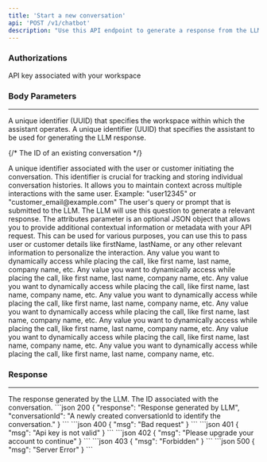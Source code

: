 ```yaml
---
title: 'Start a new conversation'
api: 'POST /v1/chatbot'
description: "Use this API endpoint to generate a response from the LLM, tailored to your custom knowledge base and the specified prompt."
---
```

### Authorizations
<ParamField header="x-api-key" type="string" required>
API key associated with your workspace
</ParamField>


### Body Parameters
___
<ParamField body="workspaceId" type="string" required>
A unique identifier (UUID) that specifies the workspace within which the assistant operates.
</ParamField>

<ParamField body="assistantId" type="string" required>
A unique identifier (UUID) that specifies the assistant to be used for generating the LLM response.
</ParamField>

{/* <ParamField body="conversationId" type="string">
The ID of an existing conversation
</ParamField> */}

<ParamField body="userIdentifier" type="string" required>
  A unique identifier associated with the user or customer initiating the conversation. This identifier is crucial for tracking and storing individual conversation histories. It allows you to maintain context across multiple interactions with the same user. Example: "user12345" or "customer_email@example.com"
</ParamField>

<ParamField body="question" type="string" required>
The user's query or prompt that is submitted to the LLM. The LLM will use this question to generate a relevant response.
</ParamField>

<ParamField body="attributes" type="object">
The attributes parameter is an optional JSON object that allows you to provide additional contextual information or metadata with your API request. This can be used for various purposes, you can use this to pass user or customer details like firstName, lastName, or any other relevant information to personalize the interaction.
    <Expandable title="Properties">
    <ParamField body="customField1" type="string">
      Any value you want to dynamically access while placing the call, like first name, last name, company name, etc.
    </ParamField>
    <ParamField body="customField2" type="string">
      Any value you want to dynamically access while placing the call, like first name, last name, company name, etc.
    </ParamField>
    <ParamField body="customField3" type="string">
      Any value you want to dynamically access while placing the call, like first name, last name, company name, etc.
    </ParamField>
    <ParamField body="customField4" type="string">
      Any value you want to dynamically access while placing the call, like first name, last name, company name, etc.
    </ParamField>
    <ParamField body="customField5" type="string">
      Any value you want to dynamically access while placing the call, like first name, last name, company name, etc.
    </ParamField>
    <ParamField body="customField6" type="string">
      Any value you want to dynamically access while placing the call, like first name, last name, company name, etc.
    </ParamField>
    <ParamField body="customField7" type="string">
      Any value you want to dynamically access while placing the call, like first name, last name, company name, etc.
    </ParamField>
    <ParamField body="customField8" type="string">
      Any value you want to dynamically access while placing the call, like first name, last name, company name, etc.
    </ParamField>
  </Expandable>
</ParamField>

 

### Response
___
<ResponseField name="response" type="string">
 The response generated by the LLM.
</ResponseField>
<ResponseField name="conversationId" type="string">
The ID associated with the conversation.
</ResponseField>

<ResponseExample>
   ```json 200
{
  "response": "Response generated by LLM",
  "conversationId": "A newly created conversationId to identify the conversation."
}
```
```json 400
{
  "msg": "Bad request"
}
```
```json 401
{
  "msg": "Api key is not valid"
}
```
```json 402
{
  "msg": "Please upgrade your account to continue"
}
```
```json 403
{
  "msg": "Forbidden"
}
```
```json 500
{
  "msg": "Server Error"
}
```
</ResponseExample>


